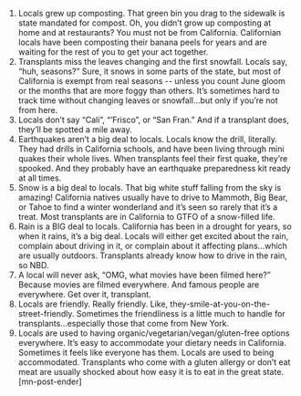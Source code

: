 1. Locals grew up composting.
That green bin you drag to the sidewalk is state mandated for compost. Oh, you didn’t grow up composting at home and at restaurants? You must not be from California. Californian locals have been composting their banana peels for years and are waiting for the rest of you to get your act together.
2. Transplants miss the leaves changing and the first snowfall. Locals say, “huh, seasons?”
Sure, it snows in some parts of the state, but most of California is exempt from real seasons -- unless you count June gloom or the months that are more foggy than others. It’s sometimes hard to track time without changing leaves or snowfall...but only if you’re not from here.
3. Locals don’t say “Cali”, “’Frisco”, or “San Fran.”
And if a transplant does, they’ll be spotted a mile away.
4. Earthquakes aren’t a big deal to locals.
Locals know the drill, literally. They had drills in California schools, and have been living through mini quakes their whole lives. When transplants feel their first quake, they’re spooked. And they probably have an earthquake preparedness kit ready at all times.
5. Snow is a big deal to locals.
That big white stuff falling from the sky is amazing! California natives usually have to drive to Mammoth, Big Bear, or Tahoe to find a winter wonderland and it’s seen so rarely that it’s a treat. Most transplants are in California to GTFO of a snow-filled life.
6. Rain is a BIG deal to locals.
California has been in a drought for years, so when it rains, it’s a big deal. Locals will either get excited about the rain, complain about driving in it, or complain about it affecting plans...which are usually outdoors. Transplants already know how to drive in the rain, so NBD.
7. A local will never ask, “OMG, what movies have been filmed here?”
Because movies are filmed everywhere. And famous people are everywhere. Get over it, transplant.
8. Locals are friendly.
Really friendly. Like, they-smile-at-you-on-the-street-friendly. Sometimes the friendliness is a little much to handle for transplants...especially those that come from New York.
9. Locals are used to having organic/vegetarian/vegan/gluten-free options everywhere.
It’s easy to accommodate your dietary needs in California. Sometimes it feels like everyone has them. Locals are used to being accommodated. Transplants who come with a gluten allergy or don’t eat meat are usually shocked about how easy it is to eat in the great state. [mn-post-ender]
